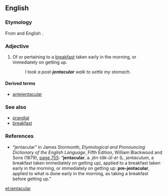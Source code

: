 ==English==

===Etymology===
From {{etyl|la|en}} {{term|ientaculum||a breakfast taken immediately on getting up|lang=la}} and English {{term|-ar|lang=en}}.

===Adjective===
{{en-adj}}

# Of or pertaining to a [[breakfast]] taken early in the morning, or immediately on getting up.
#: ''I took a post-'''jentacular''' walk to settle my stomach.''

====Derived terms====
* [[antejentacular]]

===See also===
* [[prandial]]
* [[breakfast]]

===References===
* “jentacular” in James Stormonth, ''Etymological and Pronouncing Dictionary of the English Language'', Fifth Edition, William Blackwood and Sons (1879), [http://books.google.com/books?id=J2kCAAAAQAAJ&pg=PA755&dq=jentacular page 755]: “'''jentacular''', <!-- bold in original --> a. ''jĕn-tăk-ūl-ėr'' (L. ''jentaculum'', a breakfast taken immediately on getting up), applied to a breakfast taken early in the morning, or immediately on getting up: '''pre-jentacular''', <!-- bold in original --> applied to what is done early in the morning, as taking a breakfast before getting up.”

[[et:jentacular]]